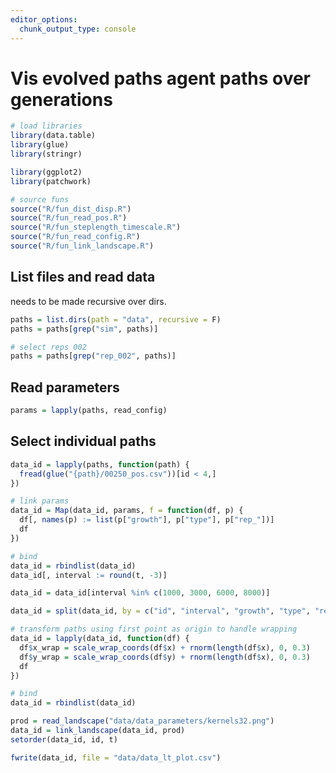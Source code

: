 ```yaml
---
editor_options: 
  chunk_output_type: console
---
```


# Vis evolved paths agent paths over generations

```r
# load libraries
library(data.table)
library(glue)
library(stringr)

library(ggplot2)
library(patchwork)

# source funs
source("R/fun_dist_disp.R")
source("R/fun_read_pos.R")
source("R/fun_steplength_timescale.R")
source("R/fun_read_config.R")
source("R/fun_link_landscape.R")
```

## List files and read data

needs to be made recursive over dirs.

```r
paths = list.dirs(path = "data", recursive = F)
paths = paths[grep("sim", paths)]

# select reps 002
paths = paths[grep("rep_002", paths)]
```

## Read parameters

```r
params = lapply(paths, read_config)
```

## Select individual paths

```r
data_id = lapply(paths, function(path) {
  fread(glue("{path}/00250_pos.csv"))[id < 4,]
})

# link params
data_id = Map(data_id, params, f = function(df, p) {
  df[, names(p) := list(p["growth"], p["type"], p["rep_"])]
  df
})

# bind
data_id = rbindlist(data_id)
data_id[, interval := round(t, -3)]

data_id = data_id[interval %in% c(1000, 3000, 6000, 8000)]

data_id = split(data_id, by = c("id", "interval", "growth", "type", "rep_"))

# transform paths using first point as origin to handle wrapping
data_id = lapply(data_id, function(df) {
  df$x_wrap = scale_wrap_coords(df$x) + rnorm(length(df$x), 0, 0.3)
  df$y_wrap = scale_wrap_coords(df$y) + rnorm(length(df$x), 0, 0.3)
  df
})

# bind
data_id = rbindlist(data_id)
```

```r
prod = read_landscape("data/data_parameters/kernels32.png")
data_id = link_landscape(data_id, prod)
setorder(data_id, id, t)
```

```r
fwrite(data_id, file = "data/data_lt_plot.csv")
```
